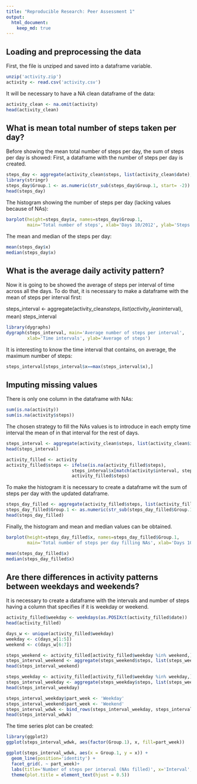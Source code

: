 ```yaml
---
title: "Reproducible Research: Peer Assessment 1"
output: 
  html_document:
    keep_md: true
---
```

## Loading and preprocessing the data
First, the file is unziped and saved into a dataframe variable. 
```r
unzip('activity.zip')
activity <- read.csv('activity.csv')
```

It will be necessary to have a NA clean dataframe of the data:
```r
activity_clean <- na.omit(activity)
head(activity_clean)
```

## What is mean total number of steps taken per day?
Before showing the mean total number of steps per day, the sum of steps per day is showed:
First, a dataframe with the number of steps per day is created.
```r
steps_day <- aggregate(activity_clean$steps, list(activity_clean$date), sum)
library(stringr)
steps_day$Group.1 <- as.numeric(str_sub(steps_day$Group.1, start= -2))
head(steps_day)
```

The histogram showing the number of steps per day (lacking values because of NAs):
```r
barplot(height=steps_day$x, names=steps_day$Group.1,
        main='Total number of steps', xlab='Days 10/2012', ylab='Steps') 
```

The mean and median of the steps per day:
```r
mean(steps_day$x)
median(steps_day$x)
```

## What is the average daily activity pattern?

Now it is going to be showed the average of steps per interval of time across all the days. To do that, it is necessary to make 
a dataframe with the mean of steps per interval first:

steps_interval <- aggregate(activity_clean$steps, list(activity_clean$interval), mean)
steps_interval
```r
library(dygraphs)
dygraph(steps_interval, main='Average number of steps per interval',
        xlab='Time intervals', ylab='Average of steps')
```

It is interesting to know the time interval that contains, on average, the maximum number of steps:
```r
steps_interval[steps_interval$x==max(steps_interval$x),]
```

## Imputing missing values
There is only one column in the dataframe with NAs:
```r
sum(is.na(activity))
sum(is.na(activity$steps))
```

The chosen strategy to fill the NAs values is to introduce in each empty time interval the mean of in that interval for the 
rest of days.
```r
steps_interval <- aggregate(activity_clean$steps, list(activity_clean$interval), mean)
head(steps_interval)

activity_filled <- activity
activity_filled$steps <- ifelse(is.na(activity_filled$steps),
                         steps_interval$x[match(activity$interval, steps_interval$Group.1)],
                         activity_filled$steps)
```

To make the histogram it is necessary to create a dataframe wit the sum of steps per day with the updated dataframe.
```r
steps_day_filled <- aggregate(activity_filled$steps, list(activity_filled$date), sum)
steps_day_filled$Group.1 <- as.numeric(str_sub(steps_day_filled$Group.1, start= -2))
head(steps_day_filled)
```

Finally, the histogram and mean and median values can be obtained. 
```r
barplot(height=steps_day_filled$x, names=steps_day_filled$Group.1,
        main='Total number of steps per day filling NAs', xlab='Days 10/2012', ylab='Steps') 

mean(steps_day_filled$x)
median(steps_day_filled$x)
```


## Are there differences in activity patterns between weekdays and weekends?

It is necessary to create a dataframe with the intervals and number of steps having a column that specifies if it is weekday or weekend.
```r
activity_filled$weekday <- weekdays(as.POSIXct(activity_filled$date))
head(activity_filled)

days_w <- unique(activity_filled$weekday)
weekday <- c(days_w[1:5])
weekend <- c(days_w[6:7])

steps_weekend <- activity_filled[activity_filled$weekday %in% weekend,]
steps_interval_weekend <- aggregate(steps_weekend$steps, list(steps_weekend$interval), sum)
head(steps_interval_weekend)

steps_weekday <- activity_filled[activity_filled$weekday %in% weekday,]
steps_interval_weekday <- aggregate(steps_weekday$steps, list(steps_weekday$interval), sum)
head(steps_interval_weekday)

steps_interval_weekday$part_week <- 'Weekday'
steps_interval_weekend$part_week <- 'Weekend'
steps_interval_wdwk <- bind_rows(steps_interval_weekday, steps_interval_weekend)
head(steps_interval_wdwk)
```


The time series plot can be created:
```r
library(ggplot2)
ggplot(steps_interval_wdwk, aes(factor(Group.1), x, fill=part_week))

ggplot(steps_interval_wdwk, aes(x = Group.1, y = x)) +
  geom_line(position='identity') +
  facet_grid(. ~ part_week)+
  labs(title='Number of steps per interval (NAs filled)', x='Interval', y='Steps')+
  theme(plot.title = element_text(hjust = 0.5))

```


















